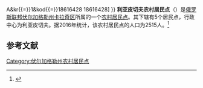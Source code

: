 {{Infobox Settlement
| official_name = 利亚皮切夫农村居民点
| native_name = Ляпичевское сельское поселение
| settlement_type = [[农村居民点|农村居民点]]
| subdivision_type = [[国家|国家]]
| subdivision_type1 = [[州_(俄罗斯)|州]]
| subdivision_type2 = [[区_(苏联)|区]]
| subdivision_name = {{RUS}}
| subdivision_name1 = [[伏尔加格勒州|伏尔加格勒州]]
| subdivision_name2 = [[卡拉奇区_(伏尔加格勒州)|卡拉奇区]]
| seat_type = 行政中心
| seat = 利亚皮切夫
| population_as_of=2016
| population_footnotes = <ref name=stat />
| population_total = 2515
| coordinates_display = inline,title
| latd = 48 | latm = 29 | lats = 53 | latNS = N
| longd = 43 | longm = 29 | longs = 41 | longEW = E
| timezone = [[莫斯科时间|MSK]]
| utc_offset = +3
| blank_name = [[俄罗斯市政土地区划代码|OKTMO编码]]
| blank_info = [http://classif.spb.ru/classificators/view/tma.php?st{{=}}A&kr{{=}}1&kod{{=}}18616428 18616428]
}}
'''利亚皮切夫农村居民点'''（{{lang-ru|Ляпичевское сельское поселение}}）是[[俄罗斯联邦|俄罗斯联邦]][[伏尔加格勒州|伏尔加格勒州]][[卡拉奇区_(伏尔加格勒州)|卡拉奇区]]所属的一个[[农村居民点|农村居民点]]。其下辖有5个居民点，行政中心为利亚皮切夫。据2016年统计，该农村居民点的人口为2515人。<ref name=stat>{{cite web | url = http://www.gks.ru/free_doc/doc_2016/bul_dr/mun_obr2016.rar | title = Численность населения Российской Федерации по муниципальным образованиям на 1 января 2016 года | language = ru | accessdate = 2016-12-19 | archive-date = 2019-05-13 | archive-url = https://web.archive.org/web/20190513150350/http://www.gks.ru/free_doc/doc_2016/bul_dr/mun_obr2016.rar | dead-url = no }}</ref>

== 参考文献 ==
{{reflist}}

{{Russia-stub}}

[[Category:伏尔加格勒州农村居民点|Category:伏尔加格勒州农村居民点]]
